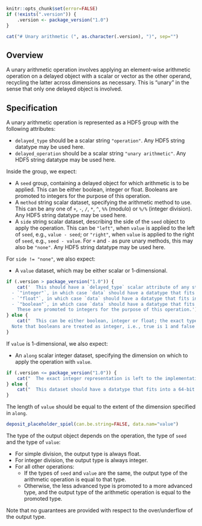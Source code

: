 ```r
knitr::opts_chunk$set(error=FALSE)
if (!exists(".version")) {
    .version <- package_version("1.0")
}
```

```r
cat("# Unary arithmetic (", as.character(.version), ")", sep="")
```

## Overview

A unary arithmetic operation involves applying an element-wise arithmetic operation on a delayed object with a scalar or vector as the other operand,
recycling the latter across dimensions as necessary.
This is "unary" in the sense that only one delayed object is involved.

## Specification

A unary arithmetic operation is represented as a HDF5 group with the following attributes:

- `delayed_type` should be a scalar string `"operation"`.
  Any HDF5 string datatype may be used here.
- `delayed_operation` should be a scalar string `"unary arithmetic"`.
  Any HDF5 string datatype may be used here.

Inside the group, we expect:

- A `seed` group, containing a delayed object for which arithmetic is to be applied.
  This can be either boolean, integer or float.
  Booleans are promoted to integers for the purpose of this operation.
- A `method` string scalar dataset, specifying the arithmetic method to use.
  This can be any one of `+`, `-`, `/`, `*`, `^`, `%%` (modulo) or `%/%` (integer division).
  Any HDF5 string datatype may be used here.
- A `side` string scalar dataset, describing the side of the `seed` object to apply the operation.
  This can be `"left"`, when `value` is applied to the left of `seed`, e.g., `value - seed`;
  or `"right"`, when `value` is applied to the right of `seed`, e.g., `seed - value`.
  For `+` and `-` as pure unary methods, this may also be `"none"`.
  Any HDF5 string datatype may be used here.

For `side != "none"`, we also expect:

- A `value` dataset, which may be either scalar or 1-dimensional.
```r
if (.version > package_version("1.0")) {
    cat('  This should have a `delayed_type` scalar attribute of any string datatype, which should be one of the following:
  - `"integer"`, in which case `data` should have a datatype that fits into a 32-bit signed integer.
  - `"float"`, in which case `data` should have a datatype that fits into a 64-bit float.
  - `"boolean"`, in which case `data` should have a datatype that fits into a 8-bit signed integer.
    These are promoted to integers for the purpose of this operation.')
} else {
    cat("  This can be either boolean, integer or float; the exact type is left to the implementation.
  Note that booleans are treated as integer, i.e., true is 1 and false is zero")
}
```

If `value` is 1-dimensional, we also expect:

- An `along` scalar integer dataset, specifying the dimension on which to apply the operation with `value`.
```r
if (.version <= package_version("1.0")) {
    cat("  The exact integer representation is left to the implementation.")
} else {
    cat("  This dataset should have a datatype that fits into a 64-bit unsigned integer.")
}
```
  The length of `value` should be equal to the extent of the dimension specified in `along`.

```r
deposit_placeholder_spiel(can.be.string=FALSE, data.nam="value")
```

The type of the output object depends on the operation, the type of `seed` and the type of `value`:

- For simple division, the output type is always float.
- For integer division, the output type is always integer.
- For all other operations:
  - If the types of `seed` and `value` are the same, the output type of the arithmetic operation is equal to that type.
  - Otherwise, the less advanced type is promoted to a more advanced type, and the output type of the arithmetic operation is equal to the promoted type.

Note that no guarantees are provided with respect to the over/underflow of the output type.
